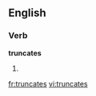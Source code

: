 
==English==

===Verb===
'''truncates'''

# {{third-person singular of|[[truncate]]}}

[[fr:truncates]]
[[vi:truncates]]